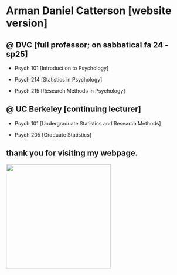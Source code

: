 # Arman Daniel Catterson \[website version\]

## \@ DVC \[full professor; on sabbatical fa 24 - sp25\]

-   Psych 101 \[Introduction to Psychology\]

-   Psych 214 \[Statistics in Psychology\]

-   Psych 215 \[Research Methods in Psychology\]

## \@ UC Berkeley \[continuing lecturer\]

-   Psych 101 \[Undergraduate Statistics and Research Methods\]

-   Psych 205 \[Graduate Statistics\]

## thank you for visiting my webpage.

![](images/IMG_9433.jpg){fig-align="center" width="285"}
